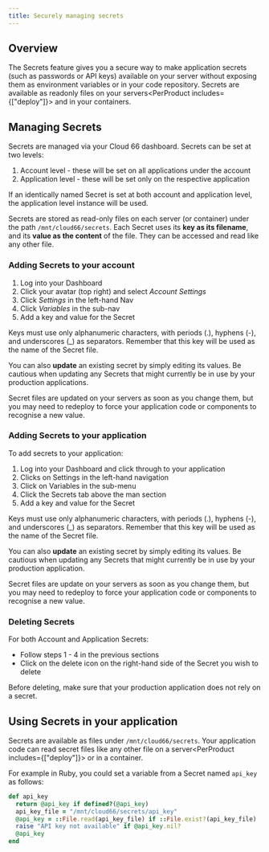 ```yaml
---
title: Securely managing secrets
---
```


## Overview

The Secrets feature gives you a secure way to make application secrets (such as passwords or API keys) available on your server without exposing them as environment variables or in your code repository. Secrets are available as readonly files on your servers<PerProduct includes={["deploy"]}> and in your containers</PerProduct>.

## Managing Secrets

Secrets are managed via your Cloud 66 dashboard. Secrets can be set at two levels:

1. Account level - these will be set on all applications under the account
2. Application level - these will be set only on the respective application

If an identically named Secret is set at both account and application level, the application level instance will be used.

Secrets are stored as read-only files on each server (or container) under the path `/mnt/cloud66/secrets`. Each Secret uses its **key as its filename**, and its **value as the content** of the file. They can be accessed and read like any other file. 

### Adding Secrets to your account

1. Log into your Dashboard 
2. Click your avatar (top right) and select *Account Settings*
3. Click *Settings* in the left-hand Nav
4. Click *Variables* in the sub-nav
5. Add a key and value for the Secret 

Keys must use only alphanumeric characters, with periods (.), hyphens (-), and underscores (_) as separators. Remember that this key will be used as the name of the Secret file. 

You can also **update** an existing secret by simply editing its values. Be cautious when updating any Secrets that might currently be in use by your production applications. 

Secret files are updated on your servers as soon as you change them, but you may need to redeploy to force your application code or components to recognise a new value. 

### Adding Secrets to your application

To add secrets to your application:

1. Log into your Dashboard and click through to your application
2. Clicks on Settings in the left-hand navigation
3. Click on Variables in the sub-menu 
4. Click the Secrets tab above the man section
5. Add a key and value for the Secret 

Keys must use only alphanumeric characters, with periods (.), hyphens (-), and underscores (_) as separators. Remember that this key will be used as the name of the Secret file. 

You can also **update** an existing secret by simply editing its values. Be cautious when updating any Secrets that might currently be in use by your production application. 

Secret files are update on your servers as soon as you change them, but you may need to redeploy to force your application code or components to recognise a new value. 

### Deleting Secrets

For both Account and Application Secrets:

- Follow steps 1 - 4 in the previous sections
- Click on the delete icon on the right-hand side of the Secret you wish to delete

Before deleting, make sure that your production application does not rely on a secret. 

## Using Secrets in your application

Secrets are available as files under `/mnt/cloud66/secrets`. Your application code can read secret files like any other file on a server<PerProduct includes={["deploy"]}> or in a container</PerProduct>.

For example in Ruby, you could set a variable from a Secret named `api_key` as follows:

```ruby
def api_key
  return @api_key if defined?(@api_key)
  api_key_file = "/mnt/cloud66/secrets/api_key"
  @api_key = ::File.read(api_key_file) if ::File.exist?(api_key_file)
  raise "API key not available" if @api_key.nil?
  @api_key
end
```